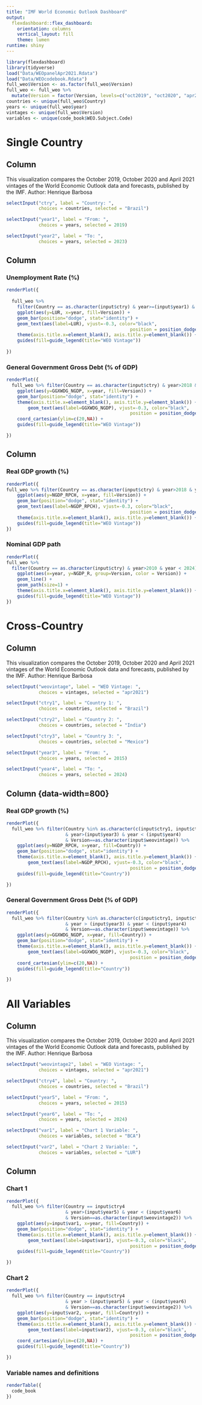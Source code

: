 ```yaml
---
title: "IMF World Economic Outlook Dashboard"
output: 
  flexdashboard::flex_dashboard:
    orientation: columns
    vertical_layout: fill
    theme: lumen
runtime: shiny
---
```


```r
library(flexdashboard)
library(tidyverse)
load("Data/WEOpanelApr2021.Rdata")
load("Data/WEOcodebook.Rdata")
full_weo$Version <- as.factor(full_weo$Version)
full_weo <- full_weo %>% 
  mutate(Version = factor(Version, levels=c("oct2019", "oct2020", "apr2021")))
countries <- unique(full_weo$Country)
years <- unique(full_weo$year)
vintages <- unique(full_weo$Version)
variables <- unique(code_book$WEO.Subject.Code)
```

Single Country
==================

Column {.sidebar data-width=200}
-----------------------------------------------------------------------

This visualization compares the October 2019, October 2020 and April 2021 vintages of the World Economic Outlook data and forecasts, published by the IMF. 
\n Author: Henrique Barbosa


```r
selectInput("ctry", label = "Country: ",
            choices = countries, selected = "Brazil")

selectInput("year1", label = "From: ",
            choices = years, selected = 2019)

selectInput("year2", label = "To: ",
            choices = years, selected = 2023)

```


Column {data-width=400}
-----------------------------------------------------------------------

### Unemployment Rate (%)



```r

renderPlot({
  
  full_weo %>% 
    filter(Country == as.character(input$ctry) & year>=(input$year1) & year <= (input$year2)) %>%
    ggplot(aes(y=LUR, x=year, fill=Version)) + 
    geom_bar(position="dodge", stat="identity") +
    geom_text(aes(label=LUR), vjust=-0.3, color="black",
                                              position = position_dodge(0.9), size=3) +
    theme(axis.title.x=element_blank(), axis.title.y=element_blank()) +
    guides(fill=guide_legend(title="WEO Vintage"))
    
})
```

### General Government Gross Debt (% of GDP)


```r
renderPlot({
  full_weo %>% filter(Country == as.character(input$ctry) & year>2018 & year < 2024) %>% 
    ggplot(aes(y=GGXWDG_NGDP, x=year, fill=Version)) + 
    geom_bar(position="dodge", stat="identity") +
    theme(axis.title.x=element_blank(), axis.title.y=element_blank()) +
        geom_text(aes(label=GGXWDG_NGDP), vjust=-0.3, color="black",
                                              position = position_dodge(0.9), size=3) +
    coord_cartesian(ylim=c(20,NA)) +
    guides(fill=guide_legend(title="WEO Vintage"))

})
```

Column {data-width=400}
-----------------------------------------------------------------------

### Real GDP growth (%)

```r
renderPlot({
full_weo %>% filter(Country == as.character(input$ctry) & year>2018 & year < 2024) %>% 
    ggplot(aes(y=NGDP_RPCH, x=year, fill=Version)) + 
    geom_bar(position="dodge", stat="identity") +
    geom_text(aes(label=NGDP_RPCH), vjust=-0.3, color="black",
                                              position = position_dodge(0.9), size=3) +
    theme(axis.title.x=element_blank(), axis.title.y=element_blank()) +
    guides(fill=guide_legend(title="WEO Vintage"))
})
```

### Nominal GDP path

```r
renderPlot({
full_weo %>%
  filter(Country == as.character(input$ctry) & year>2010 & year < 2024) %>% 
    ggplot(aes(x=year, y=NGDP_R, group=Version, color = Version)) + 
    geom_line() +
    geom_path(size=1) +
    theme(axis.title.x=element_blank(), axis.title.y=element_blank()) +
    guides(fill=guide_legend(title="WEO Vintage")) 
})
```

Cross-Country 
==================

Column {.sidebar data-width=200}
-----------------------------------------------------------------------

This visualization compares the October 2019, October 2020 and April 2021 vintages of the World Economic Outlook data and forecasts, published by the IMF. 
\n Author: Henrique Barbosa


```r
selectInput("weovintage", label = "WEO Vintage: ",
            choices = vintages, selected = "apr2021")

selectInput("ctry1", label = "Country 1: ",
            choices = countries, selected = "Brazil")

selectInput("ctry2", label = "Country 2: ",
            choices = countries, selected = "India")

selectInput("ctry3", label = "Country 3: ",
            choices = countries, selected = "Mexico")

selectInput("year3", label = "From: ",
            choices = years, selected = 2015)

selectInput("year4", label = "To: ",
            choices = years, selected = 2024)

```


Column {data-width=800}{data-height=100%}
-----------------------------------------------------------------------

### Real GDP growth (%)
```r
renderPlot({
  full_weo %>% filter(Country %in% as.character(c(input$ctry1, input$ctry2, input$ctry3)) 
                      & year>(input$year3) & year < (input$year4)
                      & Version==as.character(input$weovintage)) %>% 
    ggplot(aes(y=NGDP_RPCH, x=year, fill=Country)) + 
    geom_bar(position="dodge", stat="identity") +
    theme(axis.title.x=element_blank(), axis.title.y=element_blank()) +
        geom_text(aes(label=NGDP_RPCH), vjust=-0.3, color="black",
                                              position = position_dodge(0.9), size=3) +
    guides(fill=guide_legend(title="Country"))

})
```

### General Government Gross Debt (% of GDP)
```r
renderPlot({
  full_weo %>% filter(Country %in% as.character(c(input$ctry1, input$ctry2, input$ctry3)) 
                      & year > (input$year3) & year < (input$year4)
                      & Version==as.character(input$weovintage)) %>%  
    ggplot(aes(y=GGXWDG_NGDP, x=year, fill=Country)) + 
    geom_bar(position="dodge", stat="identity") +
    theme(axis.title.x=element_blank(), axis.title.y=element_blank()) +
        geom_text(aes(label=GGXWDG_NGDP), vjust=-0.3, color="black",
                                              position = position_dodge(0.9), size=3) +
    coord_cartesian(ylim=c(20,NA)) +
    guides(fill=guide_legend(title="Country"))

})
```

All Variables {vertical_layout=scroll}
==================

Column {.sidebar data-width=200}
-----------------------------------------------------------------------

This visualization compares the October 2019, October 2020 and April 2021 vintages of the World Economic Outlook data and forecasts, published by the IMF. 
\n Author: Henrique Barbosa


```r

selectInput("weovintage2", label = "WEO Vintage: ",
            choices = vintages, selected = "apr2021")

selectInput("ctry4", label = "Country: ",
            choices = countries, selected = "Brazil")

selectInput("year5", label = "From: ",
            choices = years, selected = 2015)

selectInput("year6", label = "To: ",
            choices = years, selected = 2024)

selectInput("var1", label = "Chart 1 Variable: ",
            choices = variables, selected = "BCA")

selectInput("var2", label = "Chart 2 Variable: ",
            choices = variables, selected = "LUR")

```


Column {data-width=800}
-----------------------------------------------------------------------

### Chart 1
```r
renderPlot({
  full_weo %>% filter(Country == input$ctry4
                      & year>(input$year5) & year < (input$year6)
                      & Version==as.character(input$weovintage2)) %>% 
    ggplot(aes(y=input$var1, x=year, fill=Country)) + 
    geom_bar(position="dodge", stat="identity") +
    theme(axis.title.x=element_blank(), axis.title.y=element_blank()) +
        geom_text(aes(label=input$var1), vjust=-0.3, color="black",
                                              position = position_dodge(0.9), size=3) +
    guides(fill=guide_legend(title="Country"))

})
```

### Chart 2
```r
renderPlot({
  full_weo %>% filter(Country == input$ctry4
                      & year > (input$year5) & year < (input$year6)
                      & Version==as.character(input$weovintage2)) %>%  
    ggplot(aes(y=input$var2, x=year, fill=Country)) + 
    geom_bar(position="dodge", stat="identity") +
    theme(axis.title.x=element_blank(), axis.title.y=element_blank()) +
        geom_text(aes(label=input$var2), vjust=-0.3, color="black",
                                              position = position_dodge(0.9), size=3) +
    coord_cartesian(ylim=c(20,NA)) +
    guides(fill=guide_legend(title="Country"))

})
```

### Variable names and definitions
```r
renderTable({
  code_book
})
```

